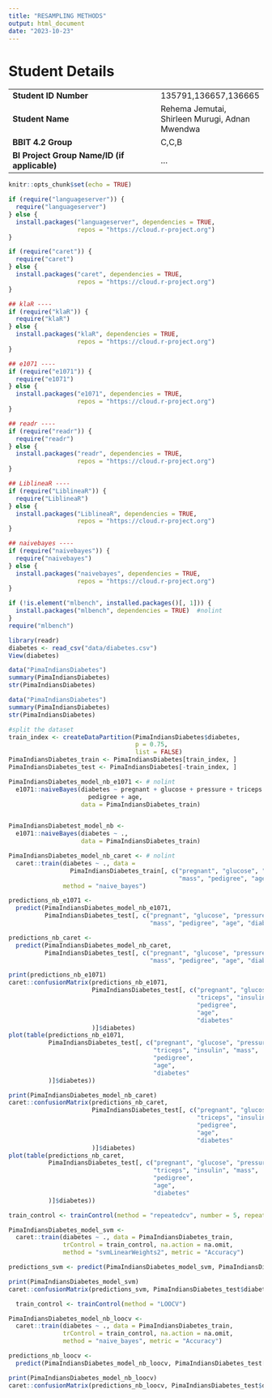 ```yaml
---
title: "RESAMPLING METHODS"
output: html_document
date: "2023-10-23"
---
```


# Student Details

|                                              |     |
|----------------------------------------------|-----|
| **Student ID Number**                        |135791,136657,136665 |
| **Student Name**                             |Rehema Jemutai, Shirleen Murugi, Adnan Mwendwa |
| **BBIT 4.2 Group**                           | C,C,B |
| **BI Project Group Name/ID (if applicable)** | ... |

```r
knitr::opts_chunk$set(echo = TRUE)
```



```r
if (require("languageserver")) {
  require("languageserver")
} else {
  install.packages("languageserver", dependencies = TRUE,
                   repos = "https://cloud.r-project.org")
}

if (require("caret")) {
  require("caret")
} else {
  install.packages("caret", dependencies = TRUE,
                   repos = "https://cloud.r-project.org")
}

## klaR ----
if (require("klaR")) {
  require("klaR")
} else {
  install.packages("klaR", dependencies = TRUE,
                   repos = "https://cloud.r-project.org")
}

## e1071 ----
if (require("e1071")) {
  require("e1071")
} else {
  install.packages("e1071", dependencies = TRUE,
                   repos = "https://cloud.r-project.org")
}

## readr ----
if (require("readr")) {
  require("readr")
} else {
  install.packages("readr", dependencies = TRUE,
                   repos = "https://cloud.r-project.org")
}

## LiblineaR ----
if (require("LiblineaR")) {
  require("LiblineaR")
} else {
  install.packages("LiblineaR", dependencies = TRUE,
                   repos = "https://cloud.r-project.org")
}

## naivebayes ----
if (require("naivebayes")) {
  require("naivebayes")
} else {
  install.packages("naivebayes", dependencies = TRUE,
                   repos = "https://cloud.r-project.org")
}

if (!is.element("mlbench", installed.packages()[, 1])) {
  install.packages("mlbench", dependencies = TRUE)  #nolint
}
require("mlbench")

```

```r
library(readr)
diabetes <- read_csv("data/diabetes.csv")
View(diabetes)

data("PimaIndiansDiabetes")
summary(PimaIndiansDiabetes)
str(PimaIndiansDiabetes)
```

```r
data("PimaIndiansDiabetes")
summary(PimaIndiansDiabetes)
str(PimaIndiansDiabetes)

#split the dataset
train_index <- createDataPartition(PimaIndiansDiabetes$diabetes,
                                   p = 0.75,
                                   list = FALSE)
PimaIndiansDiabetes_train <- PimaIndiansDiabetes[train_index, ]
PimaIndiansDiabetes_test <- PimaIndiansDiabetes[-train_index, ]

PimaIndiansDiabetes_model_nb_e1071 <- # nolint
  e1071::naiveBayes(diabetes ~ pregnant + glucose + pressure + triceps + insulin + mass +
                      pedigree + age,
                    data = PimaIndiansDiabetes_train)


PimaIndiansDiabetest_model_nb <-
  e1071::naiveBayes(diabetes ~ .,
                    data = PimaIndiansDiabetes_train)

PimaIndiansDiabetes_model_nb_caret <- # nolint
  caret::train(diabetes ~ ., data =
                 PimaIndiansDiabetes_train[, c("pregnant", "glucose", "pressure", "triceps", "insulin",
                                               "mass", "pedigree", "age", "diabetes")],
               method = "naive_bayes")
```

```r
predictions_nb_e1071 <-
  predict(PimaIndiansDiabetes_model_nb_e1071,
          PimaIndiansDiabetes_test[, c("pregnant", "glucose", "pressure", "triceps", "insulin",
                                       "mass", "pedigree", "age", "diabetes")])
```

```r
predictions_nb_caret <-
  predict(PimaIndiansDiabetes_model_nb_caret,
          PimaIndiansDiabetes_test[, c("pregnant", "glucose", "pressure", "triceps", "insulin",
                                       "mass", "pedigree", "age", "diabetes")])
```

```r
print(predictions_nb_e1071)
caret::confusionMatrix(predictions_nb_e1071,
                       PimaIndiansDiabetes_test[, c("pregnant", "glucose", "pressure",
                                                    "triceps", "insulin", "mass",
                                                    "pedigree",
                                                    "age",
                                                    "diabetes" 
                       )]$diabetes)
plot(table(predictions_nb_e1071,
           PimaIndiansDiabetes_test[, c("pregnant", "glucose", "pressure",
                                        "triceps", "insulin", "mass",
                                        "pedigree",
                                        "age",
                                        "diabetes" 
           )]$diabetes))
```


```r
print(PimaIndiansDiabetes_model_nb_caret)
caret::confusionMatrix(predictions_nb_caret,
                       PimaIndiansDiabetes_test[, c("pregnant", "glucose", "pressure",
                                                    "triceps", "insulin", "mass",
                                                    "pedigree",
                                                    "age",
                                                    "diabetes" 
                       )]$diabetes)
plot(table(predictions_nb_caret,
           PimaIndiansDiabetes_test[, c("pregnant", "glucose", "pressure",
                                        "triceps", "insulin", "mass",
                                        "pedigree",
                                        "age",
                                        "diabetes" 
           )]$diabetes))
```

```r
train_control <- trainControl(method = "repeatedcv", number = 5, repeats = 3)

PimaIndiansDiabetes_model_svm <-
  caret::train(diabetes ~ ., data = PimaIndiansDiabetes_train,
               trControl = train_control, na.action = na.omit,
               method = "svmLinearWeights2", metric = "Accuracy")
```


```r
predictions_svm <- predict(PimaIndiansDiabetes_model_svm, PimaIndiansDiabetes_test[, 1:9])
```


```r
print(PimaIndiansDiabetes_model_svm)
caret::confusionMatrix(predictions_svm, PimaIndiansDiabetes_test$diabetes)
```

```r
  train_control <- trainControl(method = "LOOCV")

PimaIndiansDiabetes_model_nb_loocv <-
  caret::train(diabetes ~ ., data = PimaIndiansDiabetes_train,
               trControl = train_control, na.action = na.omit,
               method = "naive_bayes", metric = "Accuracy")
```


```r
predictions_nb_loocv <-
  predict(PimaIndiansDiabetes_model_nb_loocv, PimaIndiansDiabetes_test[, 1:9])
```

```r
print(PimaIndiansDiabetes_model_nb_loocv)
caret::confusionMatrix(predictions_nb_loocv, PimaIndiansDiabetes_test$diabetes)
```



